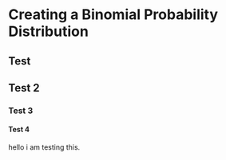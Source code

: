 # Creating a Binomial Probability Distribution

## Test

## Test 2

### Test 3

#### Test 4

hello i am testing this.

